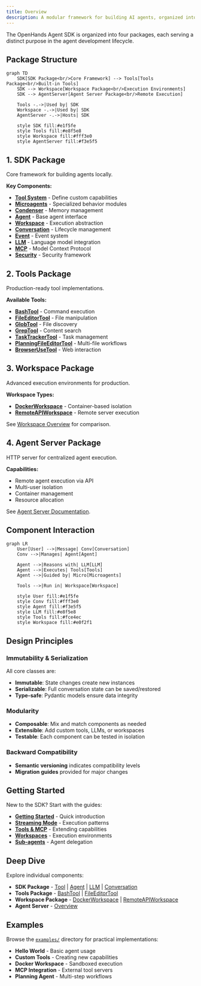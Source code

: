 ```yaml
---
title: Overview
description: A modular framework for building AI agents, organized into four packages for clarity and extensibility.
---
```


The OpenHands Agent SDK is organized into four packages, each serving a distinct purpose in the agent development lifecycle.

## Package Structure

```mermaid
graph TD
    SDK[SDK Package<br/>Core Framework] --> Tools[Tools Package<br/>Built-in Tools]
    SDK --> Workspace[Workspace Package<br/>Execution Environments]
    SDK --> AgentServer[Agent Server Package<br/>Remote Execution]
    
    Tools -.->|Used by| SDK
    Workspace -.->|Used by| SDK
    AgentServer -.->|Hosts| SDK
    
    style SDK fill:#e1f5fe
    style Tools fill:#e8f5e8
    style Workspace fill:#fff3e0
    style AgentServer fill:#f3e5f5
```

## 1. SDK Package

Core framework for building agents locally.

**Key Components:**
- **[Tool System](/sdk/architecture/sdk/tool)** - Define custom capabilities
- **[Microagents](/sdk/architecture/sdk/microagents)** - Specialized behavior modules
- **[Condenser](/sdk/architecture/sdk/condenser)** - Memory management
- **[Agent](/sdk/architecture/sdk/agent)** - Base agent interface
- **[Workspace](/sdk/architecture/sdk/workspace)** - Execution abstraction
- **[Conversation](/sdk/architecture/sdk/conversation)** - Lifecycle management
- **[Event](/sdk/architecture/sdk/event)** - Event system
- **[LLM](/sdk/architecture/sdk/llm)** - Language model integration
- **[MCP](/sdk/architecture/sdk/mcp)** - Model Context Protocol
- **[Security](/sdk/architecture/sdk/security)** - Security framework

## 2. Tools Package

Production-ready tool implementations.

**Available Tools:**
- **[BashTool](/sdk/architecture/tools/bash)** - Command execution
- **[FileEditorTool](/sdk/architecture/tools/file_editor)** - File manipulation
- **[GlobTool](/sdk/architecture/tools/glob)** - File discovery
- **[GrepTool](/sdk/architecture/tools/grep)** - Content search
- **[TaskTrackerTool](/sdk/architecture/tools/task_tracker)** - Task management
- **[PlanningFileEditorTool](/sdk/architecture/tools/planning_file_editor)** - Multi-file workflows
- **[BrowserUseTool](/sdk/architecture/tools/browser_use)** - Web interaction

## 3. Workspace Package

Advanced execution environments for production.

**Workspace Types:**
- **[DockerWorkspace](/sdk/architecture/workspace/docker)** - Container-based isolation
- **[RemoteAPIWorkspace](/sdk/architecture/workspace/remote_api)** - Remote server execution

See [Workspace Overview](/sdk/architecture/workspace/overview) for comparison.

## 4. Agent Server Package

HTTP server for centralized agent execution.

**Capabilities:**
- Remote agent execution via API
- Multi-user isolation
- Container management
- Resource allocation

See [Agent Server Documentation](/sdk/architecture/agent_server/overview).

## Component Interaction

```mermaid
graph LR
    User[User] -->|Message| Conv[Conversation]
    Conv -->|Manages| Agent[Agent]
    
    Agent -->|Reasons with| LLM[LLM]
    Agent -->|Executes| Tools[Tools]
    Agent -->|Guided by| Micro[Microagents]
    
    Tools -->|Run in| Workspace[Workspace]
    
    style User fill:#e1f5fe
    style Conv fill:#fff3e0
    style Agent fill:#f3e5f5
    style LLM fill:#e8f5e8
    style Tools fill:#fce4ec
    style Workspace fill:#e0f2f1
```

## Design Principles

### Immutability & Serialization
All core classes are:
- **Immutable**: State changes create new instances
- **Serializable**: Full conversation state can be saved/restored
- **Type-safe**: Pydantic models ensure data integrity

### Modularity
- **Composable**: Mix and match components as needed
- **Extensible**: Add custom tools, LLMs, or workspaces
- **Testable**: Each component can be tested in isolation

### Backward Compatibility
- **Semantic versioning** indicates compatibility levels
- **Migration guides** provided for major changes

## Getting Started

New to the SDK? Start with the guides:

- **[Getting Started](/sdk/guides/getting-started)** - Quick introduction
- **[Streaming Mode](/sdk/guides/streaming-mode)** - Execution patterns
- **[Tools & MCP](/sdk/guides/tools-and-mcp)** - Extending capabilities
- **[Workspaces](/sdk/guides/workspaces)** - Execution environments
- **[Sub-agents](/sdk/guides/subagents)** - Agent delegation

## Deep Dive

Explore individual components:

- **SDK Package** - [Tool](/sdk/architecture/sdk/tool) | [Agent](/sdk/architecture/sdk/agent) | [LLM](/sdk/architecture/sdk/llm) | [Conversation](/sdk/architecture/sdk/conversation)
- **Tools Package** - [BashTool](/sdk/architecture/tools/bash) | [FileEditorTool](/sdk/architecture/tools/file_editor)
- **Workspace Package** - [DockerWorkspace](/sdk/architecture/workspace/docker) | [RemoteAPIWorkspace](/sdk/architecture/workspace/remote_api)
- **Agent Server** - [Overview](/sdk/architecture/agent_server/overview)

## Examples

Browse the [`examples/`](https://github.com/All-Hands-AI/agent-sdk/tree/main/examples) directory for practical implementations:

- **Hello World** - Basic agent usage
- **Custom Tools** - Creating new capabilities
- **Docker Workspace** - Sandboxed execution
- **MCP Integration** - External tool servers
- **Planning Agent** - Multi-step workflows
